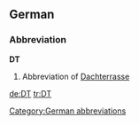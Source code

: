 ==German==

===Abbreviation===
'''DT'''

# Abbreviation of [[Dachterrasse]]

[[Category:German abbreviations]]

[[de:DT]]
[[tr:DT]]